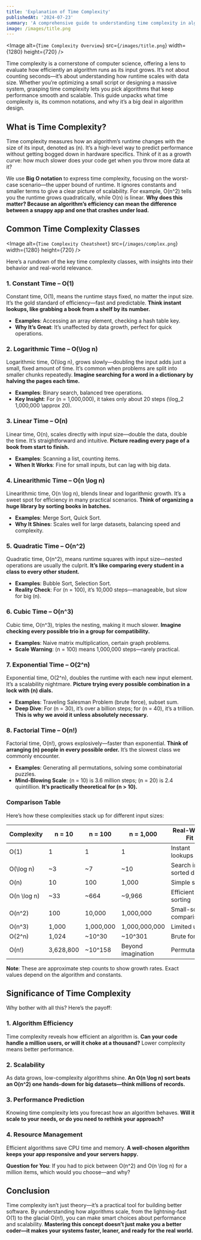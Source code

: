 ```yaml
---
title: 'Explanation of Time Complexity'
publishedAt: '2024-07-23'
summary: 'A comprehensive guide to understanding time complexity in algorithms'
image: /images/title.png
---
```


<Image
  alt={`Time Complexity Overview`}
  src={`/images/title.png`}
  width={1280}
  height={720}
/>

Time complexity is a cornerstone of computer science, offering a lens to evaluate how efficiently an algorithm runs as its input grows. It’s not about counting seconds—it’s about understanding how runtime scales with data size. Whether you’re optimizing a small script or designing a massive system, grasping time complexity lets you pick algorithms that keep performance smooth and scalable. This guide unpacks what time complexity is, its common notations, and why it’s a big deal in algorithm design.

## What is Time Complexity?

Time complexity measures how an algorithm’s runtime changes with the size of its input, denoted as \(n\). It’s a high-level way to predict performance without getting bogged down in hardware specifics. Think of it as a growth curve: how much slower does your code get when you throw more data at it?

We use **Big O notation** to express time complexity, focusing on the worst-case scenario—the upper bound of runtime. It ignores constants and smaller terms to give a clear picture of scalability. For example, <Latex>O(n^2)</Latex> tells you the runtime grows quadratically, while <Latex>O(n)</Latex> is linear. **Why does this matter? Because an algorithm’s efficiency can mean the difference between a snappy app and one that crashes under load.**

## Common Time Complexity Classes

<Image
  alt={`Time Complexity Cheatsheet`}
  src={`/images/complex.png`}
  width={1280}
  height={720}
/>

Here’s a rundown of the key time complexity classes, with insights into their behavior and real-world relevance.

### 1. **Constant Time – <Latex>O(1)</Latex>**

Constant time, <Latex>O(1)</Latex>, means the runtime stays fixed, no matter the input size. It’s the gold standard of efficiency—fast and predictable. **Think instant lookups, like grabbing a book from a shelf by its number.**

- **Examples**: Accessing an array element, checking a hash table key.
- **Why It’s Great**: It’s unaffected by data growth, perfect for quick operations.

### 2. **Logarithmic Time – <Latex>O(\log n)</Latex>**

Logarithmic time, <Latex>O(\log n)</Latex>, grows slowly—doubling the input adds just a small, fixed amount of time. It’s common when problems are split into smaller chunks repeatedly. **Imagine searching for a word in a dictionary by halving the pages each time.**

- **Examples**: Binary search, balanced tree operations.
- **Key Insight**: For \(n = 1,000,000\), it takes only about 20 steps (<Latex>\log_2 1,000,000 \approx 20</Latex>).

### 3. **Linear Time – <Latex>O(n)</Latex>**

Linear time, <Latex>O(n)</Latex>, scales directly with input size—double the data, double the time. It’s straightforward and intuitive. **Picture reading every page of a book from start to finish.**

- **Examples**: Scanning a list, counting items.
- **When It Works**: Fine for small inputs, but can lag with big data.

### 4. **Linearithmic Time – <Latex>O(n \log n)</Latex>**

Linearithmic time, <Latex>O(n \log n)</Latex>, blends linear and logarithmic growth. It’s a sweet spot for efficiency in many practical scenarios. **Think of organizing a huge library by sorting books in batches.**

- **Examples**: Merge Sort, Quick Sort.
- **Why It Shines**: Scales well for large datasets, balancing speed and complexity.

### 5. **Quadratic Time – <Latex>O(n^2)</Latex>**

Quadratic time, <Latex>O(n^2)</Latex>, means runtime squares with input size—nested operations are usually the culprit. **It’s like comparing every student in a class to every other student.**

- **Examples**: Bubble Sort, Selection Sort.
- **Reality Check**: For \(n = 100\), it’s 10,000 steps—manageable, but slow for big \(n\).

### 6. **Cubic Time – <Latex>O(n^3)</Latex>**

Cubic time, <Latex>O(n^3)</Latex>, triples the nesting, making it much slower. **Imagine checking every possible trio in a group for compatibility.**

- **Examples**: Naive matrix multiplication, certain graph problems.
- **Scale Warning**: \(n = 100\) means 1,000,000 steps—rarely practical.

### 7. **Exponential Time – <Latex>O(2^n)</Latex>**

Exponential time, <Latex>O(2^n)</Latex>, doubles the runtime with each new input element. It’s a scalability nightmare. **Picture trying every possible combination in a lock with \(n\) dials.**

- **Examples**: Traveling Salesman Problem (brute force), subset sum.
- **Deep Dive**: For \(n = 30\), it’s over a billion steps; for \(n = 40\), it’s a trillion. **This is why we avoid it unless absolutely necessary.**

### 8. **Factorial Time – <Latex>O(n!)</Latex>**

Factorial time, <Latex>O(n!)</Latex>, grows explosively—faster than exponential. **Think of arranging \(n\) people in every possible order.** It’s the slowest class we commonly encounter.

- **Examples**: Generating all permutations, solving some combinatorial puzzles.
- **Mind-Blowing Scale**: \(n = 10\) is 3.6 million steps; \(n = 20\) is 2.4 quintillion. **It’s practically theoretical for \(n > 10\).**

### Comparison Table

Here’s how these complexities stack up for different input sizes:

<table>
  <thead>
    <tr>
      <th>Complexity</th>
      <th><Latex>n = 10</Latex></th>
      <th><Latex>n = 100</Latex></th>
      <th><Latex>n = 1,000</Latex></th>
      <th>Real-World Fit</th>
    </tr>
  </thead>
  <tbody>
    <tr>
      <td><Latex>O(1)</Latex></td>
      <td>1</td>
      <td>1</td>
      <td>1</td>
      <td>Instant lookups</td>
    </tr>
    <tr>
      <td><Latex>O(\log n)</Latex></td>
      <td>~3</td>
      <td>~7</td>
      <td>~10</td>
      <td>Search in sorted data</td>
    </tr>
    <tr>
      <td><Latex>O(n)</Latex></td>
      <td>10</td>
      <td>100</td>
      <td>1,000</td>
      <td>Simple scans</td>
    </tr>
    <tr>
      <td><Latex>O(n \log n)</Latex></td>
      <td>~33</td>
      <td>~664</td>
      <td>~9,966</td>
      <td>Efficient sorting</td>
    </tr>
    <tr>
      <td><Latex>O(n^2)</Latex></td>
      <td>100</td>
      <td>10,000</td>
      <td>1,000,000</td>
      <td>Small-scale comparisons</td>
    </tr>
    <tr>
      <td><Latex>O(n^3)</Latex></td>
      <td>1,000</td>
      <td>1,000,000</td>
      <td>1,000,000,000</td>
      <td>Limited use</td>
    </tr>
    <tr>
      <td><Latex>O(2^n)</Latex></td>
      <td>1,024</td>
      <td>~10^30</td>
      <td>~10^301</td>
      <td>Brute force</td>
    </tr>
    <tr>
      <td><Latex>O(n!)</Latex></td>
      <td>3,628,800</td>
      <td>~10^158</td>
      <td>Beyond imagination</td>
      <td>Permutations</td>
    </tr>
  </tbody>
</table>

**Note**: These are approximate step counts to show growth rates. Exact values depend on the algorithm and constants.

## Significance of Time Complexity

Why bother with all this? Here’s the payoff:

### 1. **Algorithm Efficiency**

Time complexity reveals how efficient an algorithm is. **Can your code handle a million users, or will it choke at a thousand?** Lower complexity means better performance.

### 2. **Scalability**

As data grows, low-complexity algorithms shine. **An <Latex>O(n \log n)</Latex> sort beats an <Latex>O(n^2)</Latex> one hands-down for big datasets—think millions of records.**

### 3. **Performance Prediction**

Knowing time complexity lets you forecast how an algorithm behaves. **Will it scale to your needs, or do you need to rethink your approach?**

### 4. **Resource Management**

Efficient algorithms save CPU time and memory. **A well-chosen algorithm keeps your app responsive and your servers happy.**

**Question for You**: If you had to pick between <Latex>O(n^2)</Latex> and <Latex>O(n \log n)</Latex> for a million items, which would you choose—and why?

## Conclusion

Time complexity isn’t just theory—it’s a practical tool for building better software. By understanding how algorithms scale, from the lightning-fast <Latex>O(1)</Latex> to the glacial <Latex>O(n!)</Latex>, you can make smart choices about performance and scalability. **Mastering this concept doesn’t just make you a better coder—it makes your systems faster, leaner, and ready for the real world.**